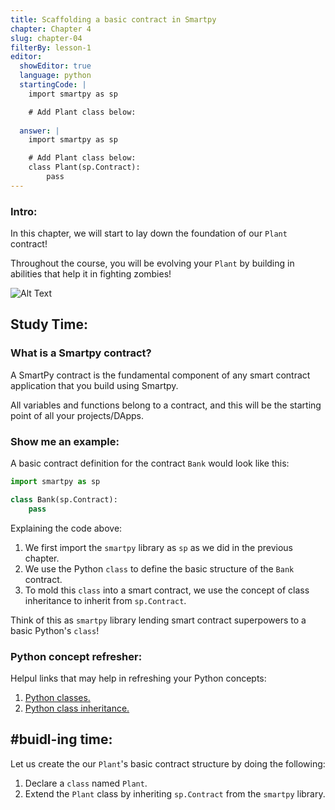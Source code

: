 ```yaml
---
title: Scaffolding a basic contract in Smartpy
chapter: Chapter 4
slug: chapter-04
filterBy: lesson-1
editor:
  showEditor: true
  language: python
  startingCode: |
    import smartpy as sp

    # Add Plant class below: 
  
  answer: |  
    import smartpy as sp

    # Add Plant class below:
    class Plant(sp.Contract):
        pass
---
```


### Intro: 

In this chapter, we will start to lay down the foundation of our `Plant` contract! 

Throughout the course, you will be evolving your `Plant` by building in abilities that help it in fighting zombies! 

![Alt Text](https://media.giphy.com/media/xdkXW7Scx6gus/giphy.gif)


## Study Time: 

### What is a Smartpy contract? 
A SmartPy contract is the fundamental component of any smart contract application that you build using Smartpy. 

All variables and functions belong to a contract, and this will be the starting point of all your projects/DApps.

### Show me an example: 
A basic contract definition for the contract `Bank` would look like this:

```python
import smartpy as sp

class Bank(sp.Contract):
    pass
```

Explaining the code above: 

1. We first import the `smartpy` library as `sp` as we did in the previous chapter. 
2. We use the Python `class` to define the basic structure of the `Bank` contract. 
3. To mold this `class` into a smart contract, we use the concept of class inheritance to inherit from `sp.Contract`. 

Think of this as `smartpy` library lending smart contract superpowers to a basic Python's `class`!


### Python concept refresher: 

Helpul links that may help in refreshing your Python concepts: 

1. [Python classes.](https://docs.python.org/3/tutorial/classes.html)
2. [Python class inheritance.](https://docs.python.org/3/tutorial/classes.html#inheritance)


## #buidl-ing time:
Let us create the our `Plant`'s basic contract structure by doing the following: 

1. Declare a `class` named `Plant`.
2. Extend the `Plant` class by inheriting `sp.Contract` from the `smartpy` library.

